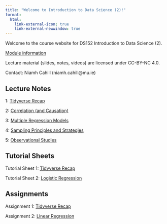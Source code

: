 ```yaml
---
title: "Welcome to Introduction to Data Science (2)!"
format:
  html:
    link-external-icon: true
    link-external-newwindow: true
---
```


Welcome to the course website for DS152 Introduction to Data Science (2).

[Module information](https://ncahill89.github.io/DS152/0-Information.html)

Lecture material (slides, notes, videos) are licensed under CC-BY-NC 4.0.

Contact: Niamh Cahill (niamh.cahill\@mu.ie)

## Lecture Notes

1: [Tidyverse Recap](https://ncahill89.github.io/DS152/1-TidyverseRecap.html)

2: [Correlation (and Causation)](https://ncahill89.github.io/DS152/2-Correlation.html)

3: [Multiple Regression Models](https://ncahill89.github.io/DS152/3-MultipleRegression.html)

4: [Sampling Principles and Strategies](https://ncahill89.github.io/DS152/4-sampling.html)

5: [Observational Studies](https://ncahill89.github.io/DS152/5-ObservationalStudies.html)

## Tutorial Sheets

Tutorial Sheet 1: [Tidyverse Recap](https://ncahill89.github.io/DS152/Tutorial1.html)

Tutorial Sheet 2: [Logistic Regression](https://ncahill89.github.io/DS152/Tutorial2.html)

## Assignments

Assignment 1: [Tidyverse Recap](https://ncahill89.github.io/DS152/Assignment1.html)

Assignment 2: [Linear Regression](https://ncahill89.github.io/DS152/Assignment2.html)

